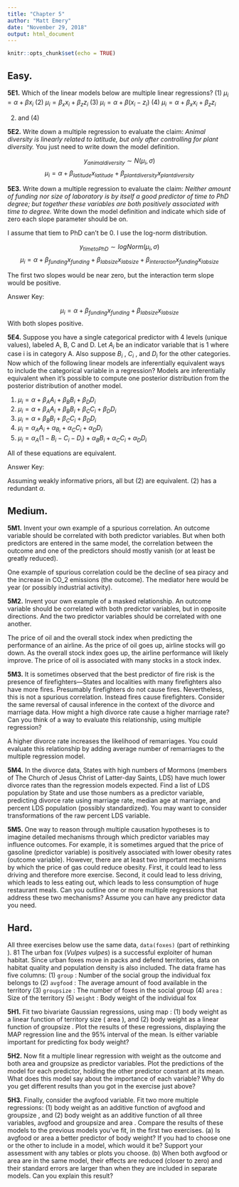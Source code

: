 ```yaml
---
title: "Chapter 5"
author: "Matt Emery"
date: "November 29, 2018"
output: html_document
---
```


```r
knitr::opts_chunk$set(echo = TRUE)
```

## Easy.

**5E1.** Which of the linear models below are multiple linear regressions?
(1) $μ_i = α + βx_i$
(2) $μ_i = β_xx_i + β_zz_i$
(3) $μ_i = α + β(x_i − z_i)$
(4) $μ_i = α + β_xx_i + β_zz_i$

(2) and (4)

**5E2.** Write down a multiple regression to evaluate the claim: *Animal diversity is linearly related to latitude, but only after controlling for plant diversity.* You just need to write down the model definition.

$$y_{animaldiversity} \sim N(\mu_i,\sigma)$$
$$\mu_i = \alpha + \beta_{latitude} x_{latitude} + \beta_{plantdiversity} x_{plantdiversity}$$

**5E3.** Write down a multiple regression to evaluate the claim: *Neither amount of funding nor size of laboratory is by itself a good predictor of time to PhD degree; but together these variables are both positively associated with time to degree.* Write down the model definition and indicate which side of zero each slope parameter should be on.

I assume that tiem to PhD can't be 0. I use the log-norm distribution.

$$y_{timetoPhD} \sim logNorm(\mu_i, \sigma)$$
$$\mu_i = \alpha + \beta_{funding}x_{funding} + \beta_{labsize}x_{labsize} + \beta_{interaction}x_{funding}x_{labsize}$$

The first two slopes would be near zero, but the interaction term slope would be positive.

Answer Key:

$$\mu_i = \alpha + \beta_{funding}x_{funding} + \beta_{labsize}x_{labsize}$$
With both slopes positive.

**5E4.** Suppose you have a single categorical predictor with 4 levels (unique values), labeled A, B, C and D. Let $A_i$ be an indicator variable that is 1 where case i is in category A. Also suppose $B_i$ , $C_i$ , and $D_i$ for the other categories. Now which of the following linear models are inferentially equivalent ways to include the categorical variable in a regression? Models are inferentially equivalent when it’s possible to compute one posterior distribution from the posterior distribution of another model.

(1) $μ_i = α + β_AA_i + β_BB_i + β_DD_i$
(2) $μ_i = α + β_AA_i + β_BB_i + β_CC_i + β_DD_i$
(3) $\mu_i = \alpha + \beta_BB_i + \beta_CC_i + \beta_DD_i$
(4) $μ_i = α_AA_i + α_B_i + α_CC_i + α_DD_i$
(5) $μ_i = α_A(1 − B_i − C_i − D_i) + α_BB_i + α_CC_i + α_DD_i$

All of these equations are equivalent.

Answer Key:

Assuming weakly informative priors, all but (2) are equivalent. (2) has a redundant $\alpha$.

## Medium.

**5M1.** Invent your own example of a spurious correlation. An outcome variable should be correlated with both predictor variables. But when both predictors are entered in the same model, the correlation between the outcome and one of the predictors should mostly vanish (or at least be greatly reduced).

One example of spurious correlation could be the decline of sea piracy and the increase in CO_2 emissions (the outcome). The mediator here would be year (or possibly industrial activity). 

**5M2.** Invent your own example of a masked relationship. An outcome variable should be correlated with both predictor variables, but in opposite directions. And the two predictor variables should be correlated with one another.

The price of oil and the overall stock index when predicting the performance of an airline. As the price of oil goes up, airline stocks will go down. As the overall stock index goes up, the airline performance will likely improve. The price of oil is associated with many stocks in a stock index.

**5M3.** It is sometimes observed that the best predictor of fire risk is the presence of firefighters—States and localities with many firefighters also have more fires. Presumably firefighters do not cause fires. Nevertheless, this is not a spurious correlation. Instead fires cause firefighters. Consider the same reversal of causal inference in the context of the divorce and marriage data. How might a high divorce rate cause a higher marriage rate? Can you think of a way to evaluate this relationship, using multiple regression?

A higher divorce rate increases the likelihood of remarriages. You could evaluate this relationship by adding average number of remarriages to the multiple regression model.

**5M4.** In the divorce data, States with high numbers of Mormons (members of The Church of Jesus Christ of Latter-day Saints, LDS) have much lower divorce rates than the regression models expected. Find a list of LDS population by State and use those numbers as a predictor variable, predicting divorce rate using marriage rate, median age at marriage, and percent LDS population (possibly standardized). You may want to consider transformations of the raw percent LDS variable.

**5M5.** One way to reason through multiple causation hypotheses is to imagine detailed mechanisms through which predictor variables may influence outcomes. For example, it is sometimes argued that the price of gasoline (predictor variable) is positively associated with lower obesity rates (outcome variable). However, there are at least two important mechanisms by which the price of gas could reduce obesity. First, it could lead to less driving and therefore more exercise. Second, it could lead to less driving, which leads to less eating out, which leads to less consumption of huge restaurant meals. Can you outline one or more multiple regressions that address these two mechanisms? Assume you
can have any predictor data you need.

## Hard.

All three exercises below use the same data, `data(foxes)` (part of rethinking ). 81 The urban fox (*Vulpes vulpes*) is a successful exploiter of human habitat. Since urban foxes move in packs and defend territories, data on habitat quality and population density is also included. The data frame has five columns:
(1) `group` : Number of the social group the individual fox belongs to
(2) `avgfood` : The average amount of food available in the territory
(3) `groupsize` : The number of foxes in the social group
(4) `area` : Size of the territory
(5) `weight` : Body weight of the individual fox

**5H1.** Fit two bivariate Gaussian regressions, using map : (1) body weight as a linear function of territory size ( area ), and (2) body weight as a linear function of groupsize . Plot the results of these regressions, displaying the MAP regression line and the 95% interval of the mean. Is either variable important for predicting fox body weight?

**5H2.** Now fit a multiple linear regression with weight as the outcome and both area and groupsize as predictor variables. Plot the predictions of the model for each predictor, holding the other predictor constant at its mean. What does this model say about the importance of each variable? Why do you get different results than you got in the exercise just above?

**5H3.** Finally, consider the avgfood variable. Fit two more multiple regressions: (1) body weight as an additive function of avgfood and groupsize , and (2) body weight as an additive function of all three variables, avgfood and groupsize and area . Compare the results of these models to the previous models you’ve fit, in the first two exercises. (a) Is avgfood or area a better predictor of body weight? If you had to choose one or the other to include in a model, which would it be? Support your assessment with any tables or plots you choose. (b) When both avgfood or area are in the same model, their effects are reduced (closer to zero) and their standard errors are larger than when they are included in separate models. Can you explain this result?
